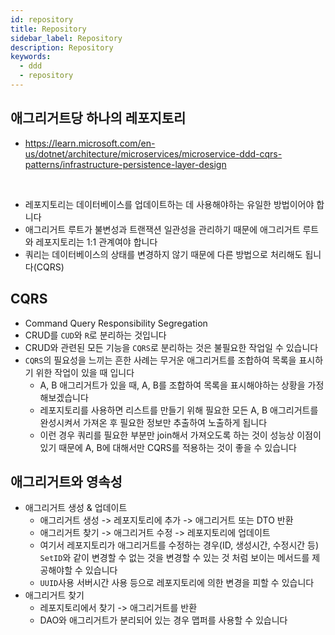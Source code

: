 ```yaml
---
id: repository
title: Repository
sidebar_label: Repository
description: Repository
keywords:
  - ddd
  - repository
---
```


## 애그리거트당 하나의 레포지토리

- https://learn.microsoft.com/en-us/dotnet/architecture/microservices/microservice-ddd-cqrs-patterns/infrastructure-persistence-layer-design

<br />

- 레포지토리는 데이터베이스를 업데이트하는 데 사용해야하는 유일한 방법이어야 합니다
- 애그리거트 루트가 불변성과 트랜잭션 일관성을 관리하기 때문에 애그리거트 루트와 레포지토리는 1:1 관계여야 합니다
- 쿼리는 데이터베이스의 상태를 변경하지 않기 때문에 다른 방법으로 처리해도 됩니다(CQRS)

## CQRS

- Command Query Responsibility Segregation
- CRUD를 `CUD`와 `R`로 분리하는 것입니다
- CRUD와 관련된 모든 기능을 `CQRS`로 분리하는 것은 불필요한 작업일 수 있습니다
- `CQRS`의 필요성을 느끼는 흔한 사례는 무거운 애그리거트를 조합하여 목록을 표시하기 위한 작업이 있을 때 입니다
  - A, B 애그리거트가 있을 때, A, B를 조합하여 목록을 표시해야하는 상황을 가정해보겠습니다
  - 레포지토리를 사용하면 리스트를 만들기 위해 필요한 모든 A, B 애그리거트를 완성시켜서 가져온 후 필요한 정보만 추출하여 노출하게 됩니다
  - 이런 경우 쿼리를 필요한 부분만 join해서 가져오도록 하는 것이 성능상 이점이 있기 때문에 A, B에 대해서만 CQRS를 적용하는 것이 좋을 수 있습니다

## 애그리거트와 영속성

- 애그리거트 생성 & 업데이트
  - 애그리거트 생성 -> 레포지토리에 추가 -> 애그리거트 또는 DTO 반환
  - 애그리거트 찾기 -> 애그리거트 수정 -> 레포지토리에 업데이트
  - 여기서 레포지토리가 애그리거트를 수정하는 경우(ID, 생성시간, 수정시간 등) `SetID`와 같이 변경할 수 없는 것을 변경할 수 있는 것 처럼 보이는 메서드를 제공해야할 수 있습니다
  - `UUID`사용 서버시간 사용 등으로 레포지토리에 의한 변경을 피할 수 있습니다
- 애그리거트 찾기
  - 레포지토리에서 찾기 -> 애그리거트를 반환
  - DAO와 애그리거트가 분리되어 있는 경우 맵퍼를 사용할 수 있습니다
